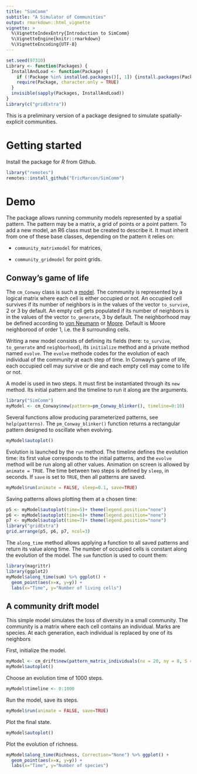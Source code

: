 ```yaml
---
title: "SimComm"
subtitle: "A Simulator of Communities"
output: rmarkdown::html_vignette
vignette: >
  %\VignetteIndexEntry{Introduction to SimComm}
  %\VignetteEngine{knitr::rmarkdown}
  %\VignetteEncoding{UTF-8}
---
```


```r
set.seed(97310)
Library <- function(Packages) {
  InstallAndLoad <- function(Package) {
    if (!Package %in% installed.packages()[, 1]) {install.packages(Package, repos="https://cran.rstudio.com/")}
    require(Package, character.only = TRUE)
  }
  invisible(sapply(Packages, InstallAndLoad))
}
Library(c("gridExtra"))
```

This is a preliminary version of a package designed to simulate spatially-explicit communities.

# Getting started

Install the package for _R_ from Github.

```r
library("remotes")
remotes::install_github("EricMarcon/SimComm")
```


# Demo

The package allows running community models represented by a spatial pattern.
The pattern may be a matrix, a grid of points or a point pattern.
To add a new model, an R6 class must be created to describe it.
It must inherit from one of these base classes, depending on the pattern it relies on:

- `community_matrixmodel` for matrices,

- `community_gridmodel` for point grids.


## Conway's game of life

The `cm_Conway` class is such a [model](https://en.wikipedia.org/wiki/Conway%27s_Game_of_Life).
The community is represented by a logical matrix where each cell is either occupied or not.
An occupied cell survives if its number of neighbors is in the values of the vector `to_survive`, 2 or 3 by default. 
An empty cell gets populated if its number of neighbors is in the values of the vector `to_generate`, 3 by default.
The neighborhood may be defined according to [von Neumann](https://en.wikipedia.org/wiki/Von_Neumann_neighborhood) or [Moore](https://en.wikipedia.org/wiki/Moore_neighborhood). Default is Moore neighborood of order 1, i.e. the 8 surrounding cells.

Writing a new model consists of defining its fields (here: `to_survive`, `to_generate` and `neighborhood`), its `initialize` method and a private method named `evolve`.
The `evolve` methode codes for the evolution of each individual of the community at each step of time.
In Conway's game of life, each occupied cell may survive or die and each empty cell may come to life or not.

A model is used in two steps.
It must first be instantiated through its `new` method. 
Its initial pattern and the timeline to run it along are the arguments.

```r
library("SimComm")
myModel <- cm_Conway$new(pattern=pm_Conway_blinker(), timeline=0:10)
```

Several functions allow producing parameterized patterns, see `help(patterns)`.
The `pm_Conway_blinker()` function returns a rectangular pattern designed to oscillate when evolving.

```r
myModel$autoplot()
```

Evolution is launched by the `run` method.
The timeline defines the evolution time: its first value corresponds to the initial patterns, and the `evolve` method will be run along all other values.
Animation on screen is allowed by `animate = TRUE`.
The time between two steps is defined by `sleep`, in seconds.
If `save` is set to `TRUE`, then all patterns are saved.

```r
myModel$run(animate = FALSE, sleep=0.1, save=TRUE)
```

Saving patterns allows plotting them at a chosen time:

```r
p5 <- myModel$autoplot(time=5)+ theme(legend.position="none")
p6 <- myModel$autoplot(time=6)+ theme(legend.position="none")
p7 <- myModel$autoplot(time=7)+ theme(legend.position="none")
library("gridExtra")
grid.arrange(p5, p6, p7, ncol=3)
```

The `along_time` method allows applying a function to all saved patterns and return its value along time.
The number of occupied cells is constant along the evolution of the model.
The `sum` function is used to count them:

```r
library(magrittr)
library(ggplot2)
myModel$along_time(sum) %>% ggplot() +
  geom_point(aes(x=x, y=y)) +
  labs(x="Time", y="Number of living cells")
```


## A community drift model

This simple model simulates the loss of diversity in a small community.
The community is a matrix where each cell contains an individual. Marks are species.
At each generation, each individual is replaced by one of its neighbors

First, initialize the model.
```r
myModel <- cm_drift$new(pattern_matrix_individuals(nx = 20, ny = 8, S = 20, Distribution = "lnorm"))
myModel$autoplot()
```

Choose an evolution time of 1000 steps.
```r
myModel$timeline <- 0:1000
```

Run the model, save its steps.
```r
myModel$run(animate = FALSE, save=TRUE)
```

Plot the final state.
```r
myModel$autoplot()
```

Plot the evolution of richness.
```r
myModel$along_time(Richness, Correction="None") %>% ggplot() +
  geom_point(aes(x=x, y=y)) +
  labs(x="Time", y="Number of species")
```
